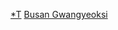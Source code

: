 <onlyinclude>{{Navbox
|name=釜山廣域市行政區劃
|title=[[釜山廣域市]]行政區劃
|image= [[File:Symbol of Busan.svg|100px]]
|state = {{{state<includeonly>|collapsed</includeonly>}}}
|listclass = hlist
|above=市廳所在地：[[莲堤区]]
|group1=[[區 (韓國)|區]]
|list1=
* [[北区 (釜山广域市)|北区]]
* [[南区 (釜山广域市)|南区]]
* [[中区 (釜山广域市)|中区]]
* [[西区 (釜山广域市)|西区]]
* [[东区 (釜山广域市)|东区]]
* [[釜山镇区]]
* [[东莱区]]
* [[江西区 (釜山广域市)|江西区]]
* [[金井区]]
* [[海雲臺區]]
* [[沙下区]]
* [[沙上区]]
* [[水营区]]
* [[影岛区]]
* [[莲堤区]]

|group2=[[郡]]
|list2=
* [[机张郡]]
}}</onlyinclude>

{{韓國行政區劃模板導航}}

[[Category:釜山廣域市行政區劃|*T]]
[[Category:韓國行政區劃模板|Busan Gwangyeoksi]]